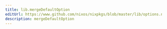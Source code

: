 ```yaml
---
title: lib.mergeDefaultOption
editUrl: https://www.github.com/nixos/nixpkgs/blob/master/lib/options.nix#L208C24
description: mergeDefaultOption
---
```




<LinkCard
    title="Contribute Now!"
    description="API Documentation is done in our source code"
    href="https://www.github.com/nixos/nixpkgs/blob/master/lib/options.nix#L208C24"
/>

